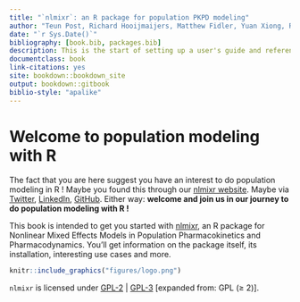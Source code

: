 ```yaml
--- 
title: "`nlmixr`: an R package for population PKPD modeling"
author: "Teun Post, Richard Hooijmaijers, Matthew Fidler, Yuan Xiong, Rik Schoemaker, Justin Wilkins, Mirjam Trame and Wenping Wang"
date: "`r Sys.Date()`"
bibliography: [book.bib, packages.bib]
description: This is the start of setting up a user's guide and reference manual for nlmixr
documentclass: book
link-citations: yes
site: bookdown::bookdown_site
output: bookdown::gitbook
biblio-style: "apalike"
---
```


# Welcome to population modeling with R {-}
The fact that you are here suggest you have an interest to do population modeling in R ! Maybe you found this through our [nlmixr website](http://nlmixr.org/wp/). Maybe via [Twitter](https://twitter.com/nlmixr), [LinkedIn](https://www.linkedin.com/start/join?session_redirect=https%3A%2F%2Fwww.linkedin.com%2Fgroups%2F8621368&trk=login_reg_redirect), [GitHub](https://github.com/nlmixrdevelopment/nlmixr). Either way: **welcome and join us in our journey to do population modeling with R !**

This book is intended to get you started with [nlmixr](https://cran.r-project.org/web/packages/nlmixr/index.html), an R package for Nonlinear Mixed Effects Models in Population Pharmacokinetics and Pharmacodynamics. You'll get information on the package itself, its installation, interesting use cases and more.

```r
knitr::include_graphics("figures/logo.png")
```

`nlmixr` is licensed under [GPL-2](https://cran.r-project.org/web/licenses/GPL-2) | [GPL-3](https://cran.r-project.org/web/licenses/GPL-3) [expanded from: GPL (≥ 2)].



<!-- Written in **bookdown** [@R-bookdown] and [@xie2015] -->


<!-- ```{r include=FALSE} -->
<!-- # automatically create a bib database for R packages -->
<!-- knitr::write_bib(c( -->
<!--   .packages(), 'bookdown', 'knitr', 'rmarkdown' -->
<!-- ), 'packages.bib') -->
<!-- ``` -->
